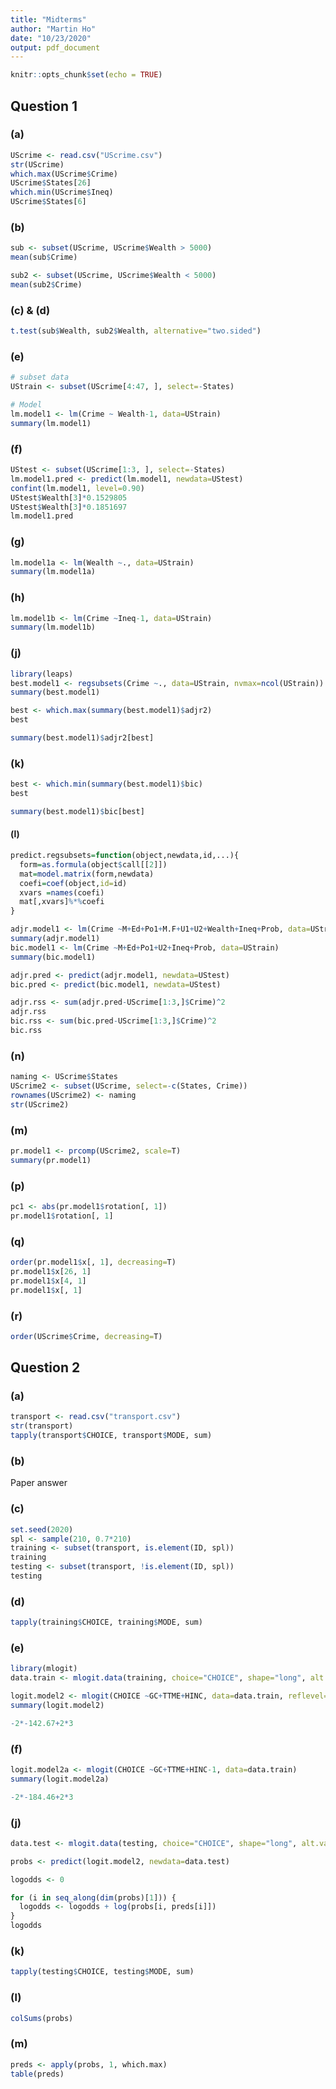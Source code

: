 ```yaml
---
title: "Midterms"
author: "Martin Ho"
date: "10/23/2020"
output: pdf_document
---
```


```r
knitr::opts_chunk$set(echo = TRUE)
```

## Question 1

### (a)

```r
UScrime <- read.csv("UScrime.csv")
str(UScrime)
which.max(UScrime$Crime)
UScrime$States[26]
which.min(UScrime$Ineq)
UScrime$States[6]
```

### (b)

```r
sub <- subset(UScrime, UScrime$Wealth > 5000)
mean(sub$Crime)

sub2 <- subset(UScrime, UScrime$Wealth < 5000)
mean(sub2$Crime)
```

### (c) & (d)

```r
t.test(sub$Wealth, sub2$Wealth, alternative="two.sided")
```

### (e)

```r
# subset data
UStrain <- subset(UScrime[4:47, ], select=-States)

# Model
lm.model1 <- lm(Crime ~ Wealth-1, data=UStrain)
summary(lm.model1)
```

### (f)

```r
UStest <- subset(UScrime[1:3, ], select=-States)
lm.model1.pred <- predict(lm.model1, newdata=UStest)
confint(lm.model1, level=0.90)
UStest$Wealth[3]*0.1529805
UStest$Wealth[3]*0.1851697
lm.model1.pred
```

### (g)

```r
lm.model1a <- lm(Wealth ~., data=UStrain)
summary(lm.model1a)
```

### (h)

```r
lm.model1b <- lm(Crime ~Ineq-1, data=UStrain)
summary(lm.model1b)
```

### (j)

```r
library(leaps)
best.model1 <- regsubsets(Crime ~., data=UStrain, nvmax=ncol(UStrain))
summary(best.model1)

best <- which.max(summary(best.model1)$adjr2)
best

summary(best.model1)$adjr2[best]
```

### (k)

```r
best <- which.min(summary(best.model1)$bic)
best

summary(best.model1)$bic[best]
```

#### (l)

```r
predict.regsubsets=function(object,newdata,id,...){
  form=as.formula(object$call[[2]])
  mat=model.matrix(form,newdata)
  coefi=coef(object,id=id)
  xvars =names(coefi)
  mat[,xvars]%*%coefi
}

adjr.model1 <- lm(Crime ~M+Ed+Po1+M.F+U1+U2+Wealth+Ineq+Prob, data=UStrain)
summary(adjr.model1)
bic.model1 <- lm(Crime ~M+Ed+Po1+U2+Ineq+Prob, data=UStrain)
summary(bic.model1)

adjr.pred <- predict(adjr.model1, newdata=UStest)
bic.pred <- predict(bic.model1, newdata=UStest)

adjr.rss <- sum(adjr.pred-UScrime[1:3,]$Crime)^2
adjr.rss
bic.rss <- sum(bic.pred-UScrime[1:3,]$Crime)^2
bic.rss
```

### (n)

```r
naming <- UScrime$States
UScrime2 <- subset(UScrime, select=-c(States, Crime))
rownames(UScrime2) <- naming
str(UScrime2)
```

### (m)

```r
pr.model1 <- prcomp(UScrime2, scale=T)
summary(pr.model1)
```

### (p)

```r
pc1 <- abs(pr.model1$rotation[, 1])
pr.model1$rotation[, 1]
```

### (q)

```r
order(pr.model1$x[, 1], decreasing=T)
pr.model1$x[26, 1]
pr.model1$x[4, 1]
pr.model1$x[, 1]
```

### (r)

```r
order(UScrime$Crime, decreasing=T)
```


## Question 2

### (a)

```r
transport <- read.csv("transport.csv")
str(transport)
tapply(transport$CHOICE, transport$MODE, sum)
```

### (b)

Paper answer

### (c)

```r
set.seed(2020)
spl <- sample(210, 0.7*210)
training <- subset(transport, is.element(ID, spl))
training
testing <- subset(transport, !is.element(ID, spl))
testing
```

### (d)

```r
tapply(training$CHOICE, training$MODE, sum)
```

### (e)

```r
library(mlogit)
data.train <- mlogit.data(training, choice="CHOICE", shape="long", alt.var="MODE")

logit.model2 <- mlogit(CHOICE ~GC+TTME+HINC, data=data.train, reflevel="1")
summary(logit.model2)

-2*-142.67+2*3
```

### (f)

```r
logit.model2a <- mlogit(CHOICE ~GC+TTME+HINC-1, data=data.train)
summary(logit.model2a)

-2*-184.46+2*3
```

### (j)

```r
data.test <- mlogit.data(testing, choice="CHOICE", shape="long", alt.var="MODE")

probs <- predict(logit.model2, newdata=data.test)

logodds <- 0

for (i in seq_along(dim(probs)[1])) {
  logodds <- logodds + log(probs[i, preds[i]])
}
logodds
```

### (k)

```r
tapply(testing$CHOICE, testing$MODE, sum)
```

### (l)

```r
colSums(probs)
```

### (m)

```r
preds <- apply(probs, 1, which.max)
table(preds)
```

















